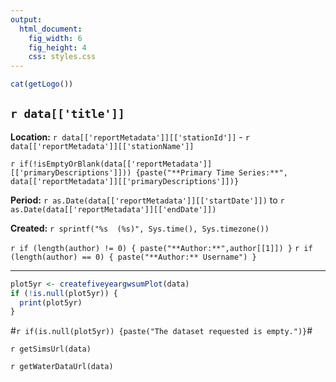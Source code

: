 ```yaml
---
output:
  html_document:
    fig_width: 6
    fig_height: 4
    css: styles.css
---
```

```r
cat(getLogo())
```

## `r data[['title']]`  

<div class="header">
<div class="col-left">
**Location:**  `r data[['reportMetadata']][['stationId']]` - `r data[['reportMetadata']][['stationName']]`

`r if(!isEmptyOrBlank(data[['reportMetadata']][['primaryDescriptions']])) {paste("**Primary Time Series:**", data[['reportMetadata']][['primaryDescriptions']])}`
</div>
<div class="col-right">
**Period:**  `r as.Date(data[['reportMetadata']][['startDate']])` to `r as.Date(data[['reportMetadata']][['endDate']])`

**Created:**  `r sprintf("%s  (%s)", Sys.time(), Sys.timezone())`

`r if (length(author) != 0) { paste("**Author:**",author[[1]]) }`
`r if (length(author) == 0) { paste("**Author:** Username") }`
</div>
</div>

***

```r
plot5yr <- createfiveyeargwsumPlot(data)
if (!is.null(plot5yr)) {
  print(plot5yr)
}
```

#`r if(is.null(plot5yr)) {paste("The dataset requested is empty.")}`#

`r getSimsUrl(data)`

`r getWaterDataUrl(data)`
